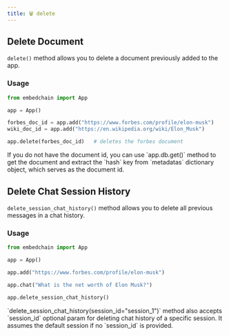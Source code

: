 ```yaml
---
title: 🗑 delete
---
```


## Delete Document

`delete()` method allows you to delete a document previously added to the app.

### Usage

```python
from embedchain import App

app = App()

forbes_doc_id = app.add("https://www.forbes.com/profile/elon-musk")
wiki_doc_id = app.add("https://en.wikipedia.org/wiki/Elon_Musk")

app.delete(forbes_doc_id)   # deletes the forbes document
```

<Note>
    If you do not have the document id, you can use `app.db.get()` method to get the document and extract the `hash` key from `metadatas` dictionary object, which serves as the document id.
</Note>


## Delete Chat Session History

`delete_session_chat_history()` method allows you to delete all previous messages in a chat history.

### Usage

```python
from embedchain import App

app = App()

app.add("https://www.forbes.com/profile/elon-musk")

app.chat("What is the net worth of Elon Musk?")

app.delete_session_chat_history()
```

<Note>
    `delete_session_chat_history(session_id="session_1")` method also accepts `session_id` optional param for deleting chat history of a specific session.
    It assumes the default session if no `session_id` is provided.
</Note>